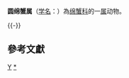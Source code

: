 {{Automatic taxobox
| taxon = Sphaerodromia 
| authority = 
}}
'''圆绵蟹属'''（[[学名|学名]]：{{lang|la|''Sphaerodromia''}}）為[[绵蟹科|绵蟹科]]的一[[属|属]]动物。

{{-}}
{{Clade
| label1 = '''圆绵蟹属 '''
| 1={{Clade
| 1=''[[Sphaerodromia_brizops|Sphaerodromia brizops]]''
| 2=[[杜氏圆绵蟹|杜氏圆绵蟹]] ''[[Sphaerodromia_ducoussoi|Sphaerodromia ducoussoi]]''
| 3=[[肯氏圆绵蟹|肯氏圆绵蟹]] ''[[Sphaerodromia_kendalli|Sphaerodromia kendalli]]''
| 4=''[[Sphaerodromia_lamellata|Sphaerodromia lamellata]]''
| 5=''[[Sphaerodromia_nux|Sphaerodromia nux]]''
}}
}}

==參考文獻==
{{reflist}}

{{taxonbar}}

[[Category:_绵蟹科|Y]]
[[Category:圆绵蟹属|*]]